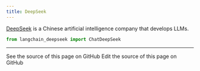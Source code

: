 ```yaml
---
title: DeepSeek
---
```


[DeepSeek](https://www.deepseek.com/) is a Chinese artificial intelligence company that develops LLMs.

```python
from langchain_deepseek import ChatDeepSeek
```

---

<CardGroup cols={2}>
  <Card title="View Source" icon="eye" href="https://github.com/langchain-ai/docs/blob/main/src/oss/python/integrations/providers/deepseek.mdx">
    See the source of this page on GitHub
  </Card>
  <Card title="Edit Source" icon="pen-to-square" href="https://github.com/langchain-ai/docs/edit/main/src/oss/python/integrations/providers/deepseek.mdx">
    Edit the source of this page on GitHub
  </Card>
</CardGroup>
